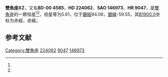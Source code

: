 {{Starbox begin
| name = 雙魚座XZ
}}
{{Starbox observe
| epoch = [[J2000.0|J2000.0]]
| constell = [[雙魚座|雙魚座]]<ref name=SIMBAD>{{cite web
 | url=http://simbad.u-strasbg.fr/simbad/sim-id?Ident=HR+9047
 | title =Pulsating variable Star
 | publisher=Centre de Données astronomiques de Strasbourg
 | work=SIMBAD
 | accessdate=2012-07-13}}</ref><ref name=DATA>{{cite web
 | url=http://vizier.u-strasbg.fr/viz-bin/VizieR-5?-out.add=.&-source=5050&-corr=PK=HR&-out.max=9999&HR=9047
 | title =VizieR Detailed Page
 | accessdate=2012-07-13}}</ref>
| 星官 = 
| ra = {{RA|23|54|46.6}}<ref name=SIMBAD /><ref name=DATA />
| dec = {{DEC|+0|6|33}}<ref name=SIMBAD /><ref name=DATA />
| appmag_v = 5.61<ref name=SIMBAD /><ref name=DATA />
}}
{{Starbox character
| class = M5III<ref name=SIMBAD /><ref name=DATA />
| b-v = 1.59<ref name=SIMBAD /><ref name=DATA />
| u-b = 1.51<ref name=SIMBAD /><ref name=DATA />
| r-i = 1.3E<ref name=SIMBAD /><ref name=DATA />
| variable = 
}}
{{Starbox astrometry
| radial_v = 1.51
| prop_mo_ra = -2
| parallax = 
| p_error = 
}}
{{Starbox catalog
| names =BD-00 4585，[[SAO星表|SAO]] 146973，[[HD星表|HD]] 224062，[[HR星表|HR]] 9047}}
{{Starbox reference |Simbad=HR+9047}}
{{Starbox end}}

'''雙魚座XZ'''，又名'''BD-00 4585'''，'''HD 224062'''、'''SAO 146973'''、'''HR 9047'''，是[[雙魚座|雙魚座]]的一颗恒星<ref name=SIMBAD /><ref name=DATA />，视星等为5.61，位于[[銀道座標系|銀經]]94.06，[[銀道座標系|銀緯]]-59.55，其[[B1900.0|B1900.0]]坐标为赤經{{RA|23|49|39.5}}，赤緯{{DEC|-0|-59.55|48}}。

== 参考文献 ==
{{reflist}}

{{star-stub}}

{{雙魚座恒星}}
[[Category:雙魚座|Category:雙魚座]]
[[Category:HD和HDE天體|224062]]
[[Category:HR天體|9047]]
[[Category:SAO天體|146973]]
